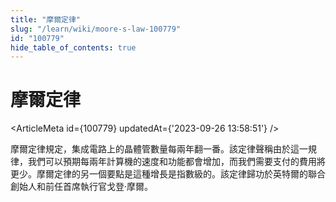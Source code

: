 ```yaml
---
title: "摩爾定律"
slug: "/learn/wiki/moore-s-law-100779"
id: "100779"
hide_table_of_contents: true
---
```



# 摩爾定律

<ArticleMeta id={100779} updatedAt={'2023-09-26 13:58:51'} />
<div className='border-solid border-b border-t-0 my-4 border-[var(--ifm-color-gray-300)]' />

摩爾定律規定，集成電路上的晶體管數量每兩年翻一番。該定律聲稱由於這一規律，我們可以預期每兩年計算機的速度和功能都會增加，而我們需要支付的費用將更少。摩爾定律的另一個要點是這種增長是指數級的。該定律歸功於英特爾的聯合創始人和前任首席執行官戈登·摩爾。
